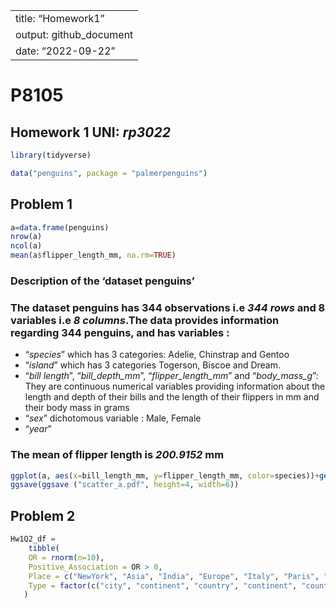 

---
title: "Homework1"
output: github_document
date: "2022-09-22"
---

# P8105

## Homework 1  **UNI**: _rp3022_

```r
library(tidyverse)
```

```r
data("penguins", package = "palmerpenguins")

```

## Problem 1

```r
a=data.frame(penguins)
nrow(a)
ncol(a)
mean(a$flipper_length_mm, na.rm=TRUE)


```

### Description of the 'dataset penguins'
### The dataset penguins has 344 observations i.e _344 rows_ and 8 variables i.e _8 columns_.The data provides information regarding 344 penguins, and has variables :

* "_species_" which has 3 categories: Adelie, Chinstrap and Gentoo   
* "_island_" which has 3 categories Togerson, Biscoe and Dream.
* "_bill length_", "_bill_depth_mm_",  "_flipper_length_mm_" and "_body_mass_g_": They are continuous numerical variables providing information about the length and depth of their bills and the length of their flippers in mm and their body mass in grams
* "_sex_" dichotomous variable : Male, Female
* "_year_"

### The mean of flipper length is _200.9152_ mm

```r
ggplot(a, aes(x=bill_length_mm, y=flipper_length_mm, color=species))+geom_point()
ggsave(ggsave ("scatter_a.pdf", height=4, width=6))

```
## Problem 2

```r
Hw1Q2_df =
    tibble(
    OR = rnorm(n=10),
    Positive_Association = OR > 0,
    Place = c("NewYork", "Asia", "India", "Europe", "Italy", "Paris", "Canada", "Germany", "London", "Boston"),
    Type = factor(c("city", "continent", "country", "continent", "country", "city", "country", "country","city", "city"))
   )
```
